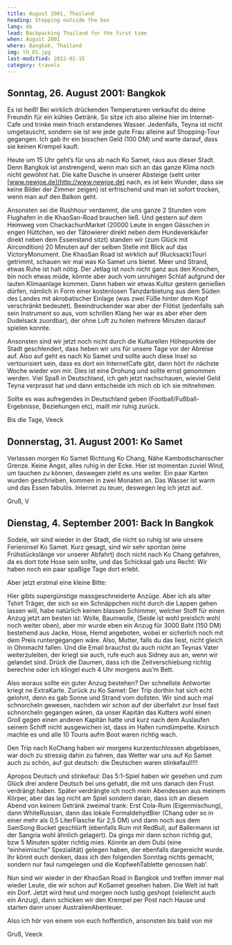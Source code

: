 ```yaml
---
title: August 2001, Thailand
heading: Stepping outside the box
lang: de
lead: Backpacking Thailand for the first time
when: August 2001
where: Bangkok, Thailand
img: th_01.jpg
last-modified: 2012-02-15
category: travels
---
```


## Sonntag, 26. August 2001: Bangkok

Es ist heiß! Bei wirklich drückenden Temperaturen verkaufst du deine Freundin
für ein kühles Getränk. So sitze ich also alleine hier im Internet-Cafe und
trinke mein frisch erstandenes Wasser. Jedenfalls, Teyna ist nicht umgetauscht,
sondern sie ist wie jede gute Frau alleine auf Shopping-Tour gegangen. Ich gab
ihr ein bisschen Geld (100 DM) und warte darauf, dass sie keinen Krempel kauft.

Heute um 15 Uhr geht’s für uns ab nach Ko Samet, raus aus dieser Stadt. Denn
Bangkok ist anstrengend, wenn man sich an das ganze Klima noch nicht gewöhnt
hat. Die kalte Dusche in unserer Absteige (seht unter
[www.newjoe.de](http://www.newjoe.de) nach, es ist kein Wunder, dass sie keine
Bilder der Zimmer zeigen) ist erfrischend und man ist sofort trocken, wenn man
auf den Balkon geht.

Ansonsten sei die Rushhour verdammt, die uns ganze 2 Stunden vom Flughafen in
die KhaoSan-Road brauchen ließ. Und gestern auf dem Heimweg vom ChackachunMarket
(20000 Leute in engen Gässchen in engen Hüttchen, wo der Tätowierer direkt neben
dem Hundeverkäufer direkt neben dem Essenstand sitzt) standen wir (zum Glück mit
Aircondition) 20 Minuten auf der selben Stelle mit Blick auf das
VictoryMonument. Die KhaoSan Road ist wirklich auf (Rucksack)Touri getrimmt,
schauen wir mal was Ko Samet uns bietet. Meer und Strand, etwas Ruhe ist halt
nötig. Der Jetlag ist noch nicht ganz aus den Knochen, bin noch etwas müde,
könnte aber auch vom unruhigen Schlaf aufgrund der lauten Klimaanlage kommen.
Dann haben wir etwas Kultur gestern genießen dürfen, nämlich in Form einer
kostenlosen Tanzdarbietung aus dem Süden des Landes mit akrobatischer Einlage
(was zwei Füße hinter dem Kopf verschränkt bedeutet). Beeindruckender war aber
der Flötist (jedenfalls sah sein Instrument so aus, vom schrillen Klang her war
es aber eher dem Dudelsack zuordbar), der ohne Luft zu holen mehrere Minuten
darauf spielen konnte.

Ansonsten sind wir jetzt noch nicht durch die Kulturellen Höhepunkte der Stadt
geschlendert, dass heben wir uns für unsere Tage vor der Abreise auf. Also auf
geht es nach Ko Samet und sollte auch diese Insel so vertourisiert sein, dass es
dort ein InternetCafe gibt, dann hört ihr nächste Woche wieder von mir. Dies ist
eine Drohung und sollte ernst genommen werden. Viel Spaß in Deutschland, ich geh
jetzt nachschauen, wieviel Geld Teyna verprasst hat und dann entscheide ich mich
ob ich sie mitnehmen.

Sollte es was aufregendes in Deutschland geben (Football/Fußball-Ergebnisse,
Beziehungen etc), mailt mir ruhig zurück.

Bis die Tage, Veeck

## Donnerstag, 31. August 2001: Ko Samet

Verlassen morgen Ko Samet Richtung Ko Chang, Nähe Kambodschanischer Grenze.
Keine Angst, alles ruhig in der Ecke. Hier ist momentan zuviel Wind, um tauchen
zu können, deswegen zieht es uns weiter. Ein paar Karten wurden geschrieben,
kommen in zwei Monaten an. Das Wasser ist warm und das Essen fabulös. Internet
zu teuer, deswegen leg ich jetzt auf.

Gruß, V

## Dienstag, 4. September 2001: Back In Bangkok

Sodele, wir sind wieder in der Stadt, die nicht so ruhig ist wie unsere
Ferieninsel Ko Samet. Kurz gesagt, sind wir sehr spontan (eine Frühstückslänge
vor unserer Abfahrt) doch nicht nach Ko Chang gefahren, da es dort tote Hose
sein sollte, und das Schicksal gab uns Recht: Wir haben noch ein paar spaßige
Tage dort erlebt.

Aber jetzt erstmal eine kleine Bitte:

Hier gibts supergünstige massgeschneiderte Anzüge. Aber ich als alter Tshirt
Träger, der sich so ein Schnäppchen nicht durch die Lappen gehen lassen will,
habe natürlich keinen blassen Schimmer, welcher Stoff für einen Anzug jetzt am
besten ist: Wolle, Baumwolle, (Seide ist wohl preislich wohl noch weiter oben),
aber mir wurde eben ein Anzug für 3000 Baht (150 DM) bestehend aus Jacke, Hose,
Hemd angeboten, wobei er sicherlich noch mit dem Preis runtergegangen wäre.
Also, Mutter, falls du das liest, nicht gleich in Ohnmacht fallen. Und die Email
brauchst du auch nicht an Teynas Vater weiterzuleiten, der kriegt sie auch, rufe
euch aus Sidney aus an, wenn wir gelandet sind. Drück die Daumen, dass ich die
Zeitverschiebung richtig berechne oder ich klingel euch 4 Uhr morgens aus’m
Bett.

Also woraus sollte ein guter Anzug bestehen? Der schnellste Antworter kriegt ne
ExtraKarte. Zurück zu Ko Samet: Der Trip dorthin hat sich echt gelohnt, denn es
gab Sonne und Strand vom dollsten. Wir sind auch mal schnorcheln gewesen,
nachdem wir schon auf der überfahrt zur Insel fast schnorcheln gegangen wären,
da unser Kapitän das Kutters wohl einen Groll gegen einen anderen Kapitän hatte
und kurz nach dem Auslaufen seinem Schiff nicht ausgewichen ist, dass im Hafen
rumdümpelte. Knirsch machte es und alle 10 Touris aufm Boot waren richtig wach.

Den Trip nach KoChang haben wir morgens kurzentschlossen abgeblasen, war doch zu
stressig dahin zu fahren, das Wetter war uns auf Ko Samet auch zu schön, auf gut
deutsch: die Deutschen waren stinkefaul!!!!

Apropos Deutsch und stinkefaul: Das 5:1-Spiel haben wir gesehen und zum Glück
drei andere Deutsch bei uns gehabt, die mit uns danach den Frust verdrängt
haben. Später verdrängte ich noch mein Abendessen aus meinem Körper, aber das
lag nicht am Spiel sondern daran, dass ich an diesem Abend von keinem Getränk
zweimal trank: Erst Cola-Rum (Eigenmischung), dann WhiteRussian, dann das lokale
FormaldehydBier (Chang oder so in einer mehr als 0,5 LiterFlasche für 2,5 DM)
und dann noch aus dem SamSong Bucket geschlürft (ebenfalls Rum mit RedBull, auf
Ballermann ist der Sangria wohl ähnlich gelagert). Da gings mir dann schon
richtig gut, bzw 5 Minuten später richtig mies. Könnte an dem Dubi (eine
“einheimische” Spezialität) gelegen haben, der ebenfalls dargereicht wurde. Ihr
könnt euch denken, dass ich den folgenden Sonntag nichts gemacht, sondern nur
faul rumgelegen und die KopfwehTablette genossen hab’.

Nun sind wir wieder in der KhaoSan Road in Bangkok und treffen immer mal wieder
Leute, die wir schon auf KoSamet gesehen haben. Die Welt ist halt ein Dorf.
Jetzt wird heut und morgen noch lustig geshopt (vielleicht auch ein Anzug), dann
schicken wir den Krempel per Post nach Hause und starten dann unser
AustralienAbenteuer.

Also ich hör von einem von euch hoffentlich, ansonsten bis bald von mir

Gruß, Veeck
